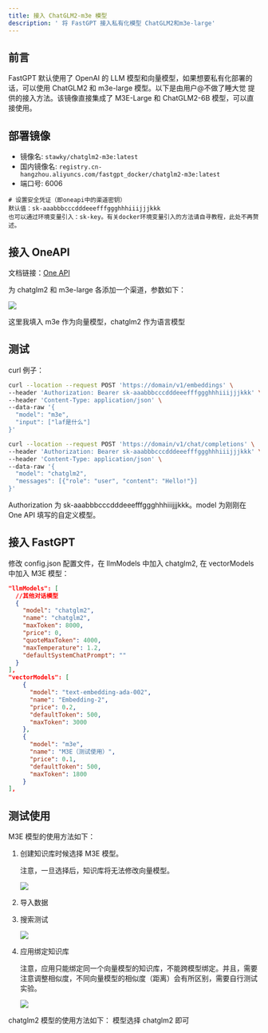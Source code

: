 ```yaml
---
title: 接入 ChatGLM2-m3e 模型
description: ' 将 FastGPT 接入私有化模型 ChatGLM2和m3e-large'
---
```


## 前言

FastGPT 默认使用了 OpenAI 的 LLM 模型和向量模型，如果想要私有化部署的话，可以使用 ChatGLM2 和 m3e-large 模型。以下是由用户@不做了睡大觉 提供的接入方法。该镜像直接集成了 M3E-Large 和 ChatGLM2-6B 模型，可以直接使用。

## 部署镜像

+ 镜像名: `stawky/chatglm2-m3e:latest`  
+ 国内镜像名: `registry.cn-hangzhou.aliyuncs.com/fastgpt_docker/chatglm2-m3e:latest`
+ 端口号: 6006

```
# 设置安全凭证（即oneapi中的渠道密钥）
默认值：sk-aaabbbcccdddeeefffggghhhiiijjjkkk
也可以通过环境变量引入：sk-key。有关docker环境变量引入的方法请自寻教程，此处不再赘述。
```

## 接入 OneAPI

文档链接：[One API](/docs/development/modelconfig/one-api/)

为 chatglm2 和 m3e-large 各添加一个渠道，参数如下：

![](/imgs/model-m3e1.png)

这里我填入 m3e 作为向量模型，chatglm2 作为语言模型

## 测试

curl 例子：

```bash
curl --location --request POST 'https://domain/v1/embeddings' \
--header 'Authorization: Bearer sk-aaabbbcccdddeeefffggghhhiiijjjkkk' \
--header 'Content-Type: application/json' \
--data-raw '{
  "model": "m3e",
  "input": ["laf是什么"]
}'
```

```bash
curl --location --request POST 'https://domain/v1/chat/completions' \
--header 'Authorization: Bearer sk-aaabbbcccdddeeefffggghhhiiijjjkkk' \
--header 'Content-Type: application/json' \
--data-raw '{
  "model": "chatglm2",
  "messages": [{"role": "user", "content": "Hello!"}]
}'
```

Authorization 为 sk-aaabbbcccdddeeefffggghhhiiijjjkkk。model 为刚刚在 One API 填写的自定义模型。

## 接入 FastGPT

修改 config.json 配置文件，在 llmModels 中加入 chatglm2, 在 vectorModels 中加入 M3E 模型：

```json
"llmModels": [
  //其他对话模型
  {
    "model": "chatglm2",
    "name": "chatglm2",
    "maxToken": 8000,
    "price": 0,
    "quoteMaxToken": 4000,
    "maxTemperature": 1.2,
    "defaultSystemChatPrompt": ""
  }
],
"vectorModels": [
    {
      "model": "text-embedding-ada-002",
      "name": "Embedding-2",
      "price": 0.2,
      "defaultToken": 500,
      "maxToken": 3000
    },
    {
      "model": "m3e",
      "name": "M3E（测试使用）",
      "price": 0.1,
      "defaultToken": 500,
      "maxToken": 1800
    }
],
```

## 测试使用

M3E 模型的使用方法如下：

1. 创建知识库时候选择 M3E 模型。

   注意，一旦选择后，知识库将无法修改向量模型。
   
   ![](/imgs/model-m3e2.png)

2. 导入数据
3. 搜索测试

   ![](/imgs/model-m3e3.png)

4. 应用绑定知识库

   注意，应用只能绑定同一个向量模型的知识库，不能跨模型绑定。并且，需要注意调整相似度，不同向量模型的相似度（距离）会有所区别，需要自行测试实验。
   
   ![](/imgs/model-m3e4.png)

chatglm2 模型的使用方法如下：
模型选择 chatglm2 即可
